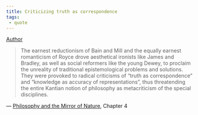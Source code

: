 ```yaml
---
title: Criticizing truth as correspondence
tags:
 - quote
---
```


[Author](/docs/phil/Richard Rorty.html)

> The earnest reductionism of Bain and Mill and the equally earnest romanticism of Royce drove aesthetical ironists like James and Bradley, as well as social reformers like the young Dewey, to proclaim the unreality of traditional epistemological problems and solutions. They were provoked to radical criticisms of "truth as correspondence" and "knowledge as accuracy of representations", thus threatending the entire Kantian notion of philosophy as metacriticism of the special disciplines.

 — [Philosophy and the Mirror of Nature](/docs/phil/Philosophy and the Mirror of Nature.html), Chapter 4